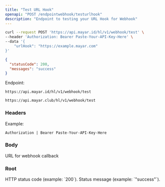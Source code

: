 ```yaml
---
title: "Test URL Hook"
openapi: "POST /endpointwebhook/testurlhook"
description: "Endpoint to testing your URL Hook for Webhook"
---
```


<RequestExample>

```bash Request Example
curl --request POST 'https://api.mayar.id/hl/v1/webhook/test' \
--header 'Authorization: Bearer Paste-Your-API-Key-Here' \
--data '{
    "urlHook": "https://example.mayar.com"
}'
```

</RequestExample>

<ResponseExample>

```json Response Example 200
{
  "statusCode": 200,
  "messages": "success"
}
```

</ResponseExample>

Endpoint:

<CodeGroup>

```Production Production
https://api.mayar.id/hl/v1/webhook/test
```


```Sandbox Sandbox
https://api.mayar.club/hl/v1/webhook/test
```

</CodeGroup>

### Headers

<ResponseField name="Authorization" type="string" required>
  Example:

  `Authorization | Bearer Paste-Your-API-Key-Here`
</ResponseField>

### Body

<ParamField path="urlHook" type="string" required>
  URL for webhook callback
</ParamField>

### Root

<ParamField path="statusCode" type="number">
  HTTP status code (example: `200`).
</ParamField>

<ParamField path="messages" type="string">
  Status message (example: `"success"`).
</ParamField>